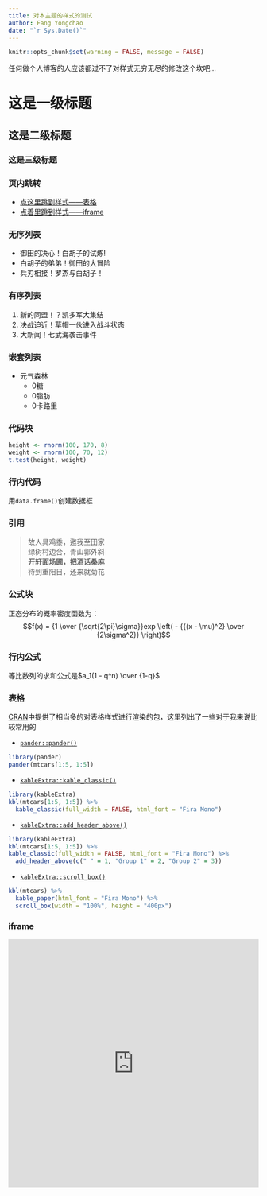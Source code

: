 ```yaml
---
title: 对本主题的样式的测试
author: Fang Yongchao
date: "`r Sys.Date()`"
---
```


```r
knitr::opts_chunk$set(warning = FALSE, message = FALSE)
```

任何做个人博客的人应该都过不了对样式无穷无尽的修改这个坎吧...

# 这是一级标题

## 这是二级标题

### 这是三级标题

### 页内跳转

- [点这里跳到样式——表格](#表格)
- [点着里跳到样式——iframe](#iframe)

### 无序列表

- 御田的决心！白胡子的试炼!
- 白胡子的弟弟！御田的大冒险
- 兵刃相接！罗杰与白胡子！

### 有序列表

1. 新的同盟！？凯多军大集结
1. 决战迫近！草帽一伙进入战斗状态
1. 大新闻！七武海袭击事件

### 嵌套列表

- 元气森林
  - 0糖
  - 0脂肪
  - 0卡路里

### 代码块

```r
height <- rnorm(100, 170, 8)
weight <- rnorm(100, 70, 12)
t.test(height, weight)
```

### 行内代码

用`data.frame()`创建数据框

### 引用

> 故人具鸡黍，邀我至田家  
> 绿树村边合，青山郭外斜  
> **开轩面场圃，把酒话桑麻**  
> 待到重阳日，还来就菊花

### 公式块

正态分布的概率密度函数为：
$$f(x) = {1 \over {\sqrt{2\pi}\sigma}}exp \left( - {{(x - \mu)^2} \over {2\sigma^2}}  \right)$$

### 行内公式

等比数列的求和公式是$a_1(1 - q^n) \over {1-q}$

### 表格

[CRAN](https://mirrors.tuna.tsinghua.edu.cn/CRAN/web/packages/available_packages_by_date.html)中提供了相当多的对表格样式进行渲染的包，这里列出了一些对于我来说比较常用的

- [`pander::pander()`](http://rapporter.github.io/pander/)
```r
library(pander)
pander(mtcars[1:5, 1:5])
```

- [`kableExtra::kable_classic()`](http://haozhu233.github.io/kableExtra/awesome_table_in_html.html#Alternative_themes)
```r
library(kableExtra)
kbl(mtcars[1:5, 1:5]) %>%
  kable_classic(full_width = FALSE, html_font = "Fira Mono")
```

- [`kableExtra::add_header_above()`](http://haozhu233.github.io/kableExtra/awesome_table_in_html.html#Add_header_rows_to_group_columns)
```r
library(kableExtra)
kbl(mtcars[1:5, 1:5]) %>% 
kable_classic(full_width = FALSE, html_font = "Fira Mono") %>%
  add_header_above(c(" " = 1, "Group 1" = 2, "Group 2" = 3))
```

- [`kableExtra::scroll_box()`](http://haozhu233.github.io/kableExtra/awesome_table_in_html.html#Scroll_box)
```r
kbl(mtcars) %>%
  kable_paper(html_font = "Fira Mono") %>%
  scroll_box(width = "100%", height = "400px")
```

### iframe

<iframe height="500" width="100%" frameborder="no" src="https://shiny.fanggong.pub/iframe_test/"> </iframe>